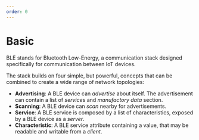 ```yaml
---
order: 0
---
```


# Basic

BLE stands for Bluetooth Low-Energy, a communication stack designed specifically for communication between IoT devices.

The stack builds on four simple, but powerful, concepts that can be combined to create a wide range of network topologies:

  * **Advertising**: A BLE device can *advertise* about itself. The advertisement can contain a list of *service*s and *manufactory data* section.
  * **Scanning**: A BLE device can *scan* nearby for advertisements.
  * **Service**: A BLE service is composed by a list of characteristics, exposed by a BLE device as a *server*.
  * **Characteristic**: A BLE service attribute containing a value, that may be readable and writable from a *client*.
